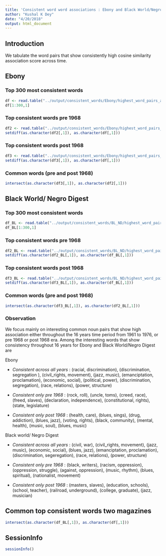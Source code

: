 ```yaml
---
title: 'Consistent word word associations : Ebony and Black World/Negro Digest'
author: "Kushal K Dey"
date: "4/20/2018"
output: html_document
---
```


## Introduction

We tabulate the word pairs that show consistently high cosine similarity association score across time. 

## Ebony 

### Top 300 most consistent words

```r
df <- read.table("../output/consistent_words/Ebony/highest_word_pairs_assoc.txt")
df[1:300,1]
```

### Top consistent words pre 1968

```r
df2 <- read.table("../output/consistent_words/Ebony/highest_word_pairs_assoc_pre_1968.txt")
setdiff(as.character(df2[,1]), as.character(df[,1]))
```

### Top consistent words post 1968

```r
df3 <- read.table("../output/consistent_words/Ebony/highest_word_pairs_assoc_post_1968.txt")
setdiff(as.character(df3[,1]), as.character(df[,1]))
```

### Common words (pre and post 1968)

```r
intersect(as.character(df3[,1]), as.character(df2[,1]))
```


## Black World/ Negro Digest

### Top 300 most consistent words

```r
df_BL <- read.table("../output/consistent_words/BL_ND/highest_word_pairs_assoc.txt")
df_BL[1:300,1]
```

### Top consistent words pre 1968

```r
df2_BL <- read.table("../output/consistent_words/BL_ND/highest_word_pairs_assoc_pre_1968.txt")
setdiff(as.character(df2_BL[,1]), as.character(df_BL[,1]))
```

### Top consistent words post 1968

```r
df3_BL <- read.table("../output/consistent_words/BL_ND/highest_word_pairs_assoc_post_1968.txt")
setdiff(as.character(df3_BL[,1]), as.character(df_BL[,1]))
```

### Common words (pre and post 1968)

```r
intersect(as.character(df3_BL[,1]), as.character(df2_BL[,1]))
```



### Observation

We focus mainly on interesting common noun pairs that show high association either throughout the 16 years time period from 1961 to 1976, or pre 1968 or post 1968 era. Among the interesting words that show consistency throughout 16 years 
for Ebony and Black World/Negro Digest are 

Ebony

- *Consistent across all years* : (racial, discrimination), (discrimination, segregation ), (civil_rights, movement),
     (jazz, music), (emanciptation, proclamation), (economic, social), (political, power), (discrimination, segregation),
     (race, relations), (power, structure)
     
- *Consistent only pre 1968* :  (rock, roll), (uncle, toms), (creed, race), (freed, slaves), (declaration, independence),
     (constitutional, rights), (state, legislature)
     
- *Consistent only post 1968* : (health, care), (blues, sings), (drug, addiction), (blues, jazz), (voting, rights),
     (black, community), (mental, health), (music, soul), (blues, music)
     
     
Black world/ Negro Digest 

- *Consistent across all years* :  (civil, war), (civil_rights, movement), (jazz, music), (economic, social), (blues, jazz), (emanciptation, proclamation), (discrimination, segeregation), (race, relations), (power, structure)

- *Consistent only pre 1968* : (black, writers), (racism, oppression), (oppression, struggle), (against, oppression),
(music, rhythm), (blues, spiritual), (nationalist, movement)

- *Consistent only post 1968* : (masters, slaves), (education, schools), (school, teacher), (railroad, underground),
(college, graduate), (jazz, musician)

## Common top consistent words two magazines 

```r
intersect(as.character(df_BL[,1]), as.character(df[,1]))
```



## SessionInfo

```r
sessionInfo()
```



